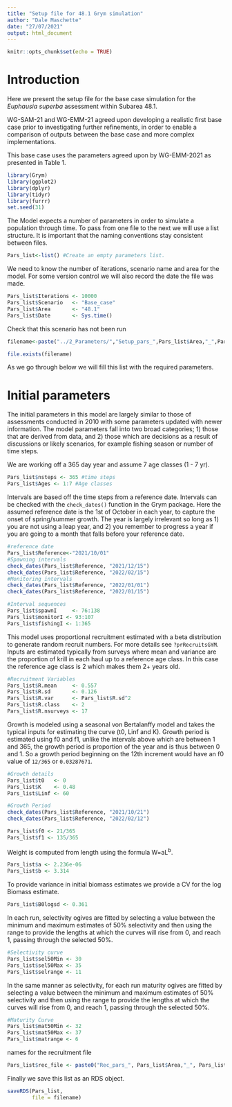 ```yaml
---
title: "Setup file for 48.1 Grym simulation"
author: "Dale Maschette"
date: "27/07/2021"
output: html_document
---
```


```r
knitr::opts_chunk$set(echo = TRUE)
```


# Introduction

Here we present the setup file for the base case simulation for the *Euphausia superba* assessment within Subarea 48.1. 

WG-SAM-21 and WG-EMM-21 agreed upon developing a realistic first base case prior to investigating further refinements, in order to enable a comparison of outputs between the base case and more complex implementations.

This base case uses the parameters agreed upon by WG-EMM-2021 as presented in Table 1. 


```r
library(Grym)
library(ggplot2)
library(dplyr)
library(tidyr)
library(furrr)
set.seed(31)
```


The Model expects a number of parameters in order to simulate a population through time. To pass from one file to the next we will use a list structure. It is important that the naming conventions stay consistent between files. 

```r
Pars_list<-list() #Create an empty parameters list. 
```

We need to know the number of iterations, scenario name and area for the model. For some version control we will also record the date the file was made. 
```r
Pars_list$Iterations <- 10000
Pars_list$Scenario   <- "Base_case"
Pars_list$Area       <- "48.1"
Pars_list$Date       <- Sys.time()
```

Check that this scenario has not been run
```r
filename<-paste("../2_Parameters/","Setup_pars_",Pars_list$Area,"_",Pars_list$Scenario,".rds", sep="")

file.exists(filename)
```

As we go through below we will fill this list with the required parameters. 

# Initial parameters
The initial parameters in this model are largely similar to those of assessments conducted in 2010 with some parameters updated with newer information. The model parameters fall into two broad categories; 1) those that are derived from data, and 2) those which are decisions as a result of discussions or likely scenarios, for example fishing season or number of time steps.

We are working off a 365 day year and assume 7 age classes (1 - 7 yr). 

```r
Pars_list$nsteps <- 365 #time steps
Pars_list$Ages <- 1:7 #Age classes
```

Intervals are based off the time steps from a reference date. Intervals can be checked with the `check_dates()` function in the Grym package. Here the assumed reference date is the 1st of October in each year, to capture the onset of spring/summer growth. The year is largely irrelevant so long as 1) you are not using a leap year, and 2) you remember to progress a year if you are going to a month that falls before your reference date. 
```r
#reference date
Pars_list$Reference<-"2021/10/01"
#Spawning intervals
check_dates(Pars_list$Reference, "2021/12/15")
check_dates(Pars_list$Reference, "2022/02/15")
#Monitoring intervals
check_dates(Pars_list$Reference, "2022/01/01")
check_dates(Pars_list$Reference, "2022/01/15")
```

```r
#Interval sequences
Pars_list$spawnI	 <- 76:138
Pars_list$monitorI <- 93:107
Pars_list$fishingI <- 1:365
```

This model uses proportional recruitment estimated with a beta distribution to generate random recruit numbers. For more details see `?prRecruitsGYM`. Inputs are estimated typically from surveys where mean and variance are the proportion of krill in each haul up to a reference age class. In this case the reference age class is 2 which makes them 2+ years old. 

```r
#Recruitment Variables
Pars_list$R.mean     <- 0.557 
Pars_list$R.sd       <- 0.126
Pars_list$R.var      <- Pars_list$R.sd^2
Pars_list$R.class    <- 2
Pars_list$R.nsurveys <- 17
```

Growth is modeled using a seasonal von Bertalanffy model and takes the typical inputs for estimating the curve (t0, Linf and K). Growth period is estimated using f0 and f1, unlike the intervals above which are between 1 and 365, the growth period is proportion of the year and is thus between 0 and 1. So a growth period beginning on the 12th increment would have an f0 value of `12/365` or `0.03287671`. 

```r
#Growth details 
Pars_list$t0   <- 0
Pars_list$K    <- 0.48
Pars_list$Linf <- 60

#Growth Period
check_dates(Pars_list$Reference, "2021/10/21")
check_dates(Pars_list$Reference, "2022/02/12")

Pars_list$f0 <- 21/365
Pars_list$f1 <- 135/365
```

Weight is computed from length using the formula W=aL<sup>b</sup>. 
```r
Pars_list$a <- 2.236e-06
Pars_list$b <- 3.314
```

To provide variance in initial biomass estimates we provide a CV for the log Biomass estimate. 
```r
Pars_list$B0logsd <- 0.361
```

In each run, selectivity ogives are fitted by selecting a value between the minimum and maximum estimates of 50% selectivity and then using the range to provide the lengths at which the curves will rise from 0, and reach 1, passing through the selected 50%. 
```r
#Selectivity curve
Pars_list$sel50Min <- 30
Pars_list$sel50Max <- 35
Pars_list$selrange <- 11
```

In the same manner as selectivity, for each run maturity ogives are fitted by selecting a value between the minimum and maximum estimates of 50% selectivity and then using the range to provide the lengths at which the curves will rise from 0, and reach 1, passing through the selected 50%. 
```r
#Maturity Curve
Pars_list$mat50Min <- 32
Pars_list$mat50Max <- 37
Pars_list$matrange <- 6
```

names for the recruitment file
```r
Pars_list$rec_file <- paste0("Rec_pars_", Pars_list$Area,"_", Pars_list$R.mean,"_",Pars_list$R.sd,".rds")
```

Finally we save this list as an RDS object. 

```r
saveRDS(Pars_list, 
        file = filename)
```

